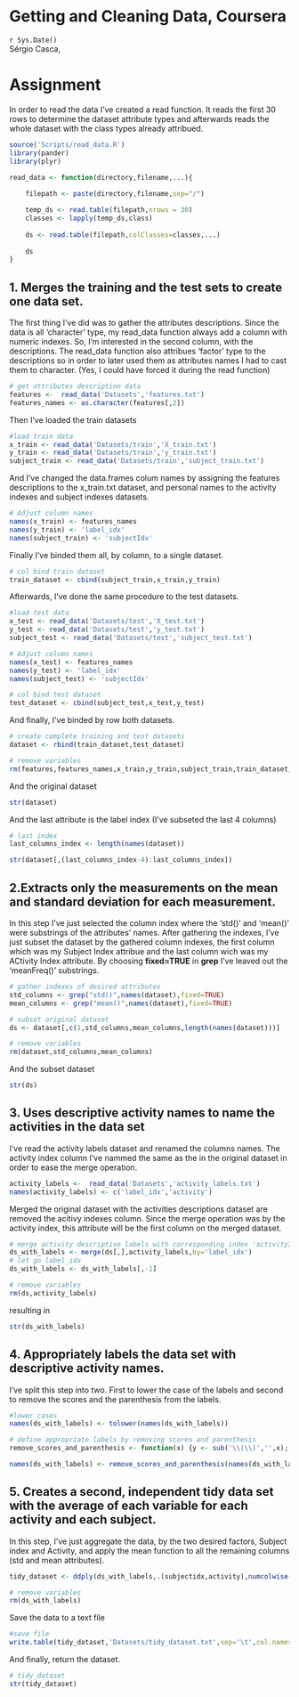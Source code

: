 Getting and Cleaning Data, Coursera
========================================================

`r Sys.Date()`   
Sérgio Casca,

# Assignment

In order to read the data I've created a read function. It reads the first 30 rows to determine the dataset attribute types and afterwards reads the whole dataset with the class types already attribued.
```r
source('Scripts/read_data.R')
library(pander)
library(plyr)

read_data <- function(directory,filename,...){
    
    filepath <- paste(directory,filename,sep="/")

    temp_ds <- read.table(filepath,nrows = 30)
    classes <- lapply(temp_ds,class)
    
    ds <- read.table(filepath,colClasses=classes,...)
    
    ds
}

```

## 1. Merges the training and the test sets to create one data set.

The first thing I've did was to gather the attributes descriptions. Since the data is all 'character' type, my read_data function always add a column with numeric indexes. So, I'm interested in the second column, with the descriptions. 
The read_data function also attribues 'factor' type to the descriptions so in order to later used them as attributes names I had to cast them to character. 
(Yes, I could have forced it during the read function)
```r
# get attributes description data
features <-  read_data('Datasets','features.txt')
features_names <- as.character(features[,2])
```

Then I've loaded the train datasets
```r
#load train data
x_train <- read_data('Datasets/train','X_train.txt')
y_train <- read_data('Datasets/train','y_train.txt')
subject_train <- read_data('Datasets/train','subject_train.txt')
```

And I've changed the data.frames colum names by assigning the features descriptions to the x_train.txt dataset, and personal names to the activity indexes and subject indexes datasets.
```r
# Adjust column names
names(x_train) <- features_names
names(y_train) <- 'label_idx'
names(subject_train) <- 'subjectIdx'
```

Finally I've binded them all, by column, to a single dataset.
```r
# col bind train dataset
train_dataset <- cbind(subject_train,x_train,y_train)
```

Afterwards, I've done the same procedure to the test datasets.
```r
#load test data
x_test <- read_data('Datasets/test','X_test.txt')
y_test <- read_data('Datasets/test','y_test.txt')
subject_test <- read_data('Datasets/test','subject_test.txt')

# Adjust column names
names(x_test) <- features_names
names(y_test) <- 'label_idx'
names(subject_test) <- 'subjectIdx'

# col bind test dataset
test_dataset <- cbind(subject_test,x_test,y_test)
```


And finally, I've binded by row both datasets.
```r
# create complete training and test datasets
dataset <- rbind(train_dataset,test_dataset)

# remove variables
rm(features,features_names,x_train,y_train,subject_train,train_dataset,x_test,y_test,subject_test,test_dataset)
```

And the original dataset
```r
str(dataset)
```

And the last attribute is the label index
(I've subseted the last 4 columns)
```r
# last index
last_columns_index <- length(names(dataset))

str(dataset[,(last_columns_index-4):last_columns_index])
```

## 2.Extracts only the measurements on the mean and standard deviation for each measurement. 

In this step I've just selected the column index where the 'std()' and 'mean()' were substrings of the attributes' names. After gathering the indexes, I've just subset the dataset by the gathered column indexes, the first column which was my Subject Index attribue and the last column wich was my ACtivity Index attribute.
By choosing **fixed=TRUE** in **grep** I've leaved out the 'meanFreq()' substrings.
```r
# gather indexes of desired attributes
std_columns <- grep("std()",names(dataset),fixed=TRUE)
mean_columns <- grep("mean()",names(dataset),fixed=TRUE)

# subset original dataset
ds <- dataset[,c(1,std_columns,mean_columns,length(names(dataset)))]

# remove variables
rm(dataset,std_columns,mean_columns)
```

And the subset dataset
```r
str(ds)
```

## 3. Uses descriptive activity names to name the activities in the data set

I've read the activity labels dataset and renamed the columns names. The activity index column I've nammed the same as the in the original dataset in order to ease the merge operation. 
```r
activity_labels <-  read_data('Datasets','activity_labels.txt')
names(activity_labels) <- c('label_idx','activity')
```

Merged the original dataset with the activities descriptions dataset are removed the acitivy indexes column. 
Since the merge operation was by the activity index, this attribute will be the first column on the merged dataset.
```r
# merge activity descriptive labels with corresponding index 'activityIndex'
ds_with_labels <- merge(ds[,],activity_labels,by='label_idx')
# let go label_idx
ds_with_labels <- ds_with_labels[,-1]

# remove variables
rm(ds,activity_labels)
```

resulting in 
```r
str(ds_with_labels)
```
## 4. Appropriately labels the data set with descriptive activity names.

I've split this step into two.
First to lower the case of the labels and second to remove the scores and the parenthesis from the labels.

```r
#lower cases
names(ds_with_labels) <- tolower(names(ds_with_labels))

# define appropriate labels by removing scores and parenthesis
remove_scores_and_parenthesis <- function(x) {y <- sub('\\(\\)','',x); gsub('-','',y)}

names(ds_with_labels) <- remove_scores_and_parenthesis(names(ds_with_labels))
```

## 5. Creates a second, independent tidy data set with the average of each variable for each activity and each subject. 

In this step, I've just aggregate the data, by the two desired factors, Subject index and Activity, and apply the mean function to all the remaining columns (std and mean attributes).   
```r

tidy_dataset <- ddply(ds_with_labels,.(subjectidx,activity),numcolwise(mean,na.rm=TRUE))

# remove variables
rm(ds_with_labels)
```

Save the data to a text file
```r
#save file
write.table(tidy_dataset,'Datasets/tidy_dataset.txt',sep='\t',col.names=TRUE,row.names=FALSE)
```

And finally, return the dataset.
```r
# tidy_dataset
str(tidy_dataset)

```
